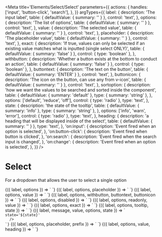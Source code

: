 
<Meta
  title='Elements/Select/Select'
  parameters={{
    actions: {
      handles: ['input', 'button-click', 'search'],
    },
  }}
  argTypes={{
    label: {
      description: 'The input label',
      table: { defaultValue: { summary: '' } },
      control: 'text',
    },
    options: {
      description: 'The list of options',
      table: { defaultValue: { summary: '' } },
      control: 'text',
    },
    value: {
      description: 'The selected value',
      table: { defaultValue: { summary: '' } },
      control: 'text',
    },
    placeholder: {
      description: 'The placeholder value',
      table: { defaultValue: { summary: '' } },
      control: 'text',
    },
    exact: {
      description:
        'If true, values can only be selected if an existing value matches what is inputted (single select ONLY)',
      table: { defaultValue: { summary: 'false' } },
      control: { type: 'boolean' },
    },
    withbutton: {
      description: 'Whether a button exists at the bottom to conduct an action',
      table: { defaultValue: { summary: 'false' } },
      control: { type: 'boolean' },
    },
    buttontext: {
      description: 'The text on the button',
      table: { defaultValue: { summary: 'ENTER' } },
      control: 'text',
    },
    buttonicon: {
      description: 'The icon on the button, can use any from v-icon',
      table: { defaultValue: { summary: '' } },
      control: 'text',
    },
    sortoption: {
      description:
        'how we want the values to be searched and sorted inside the component',
      table: {
        defaultValue: { summary: 'default' },
        type: { summary: 'string' },
      },
      options: ['default', 'reduce', 'off'],
      control: { type: 'radio' },
      type: 'text',
    },
    state: {
      description: 'the state of the tooltip',
      table: {
        defaultValue: { summary: 'info' },
        type: { summary: 'string' },
      },
      options: ['info', 'warn', 'error'],
      control: { type: 'radio' },
      type: 'text',
    },
    heading: {
      description: 'a heading that will be displayed inside of the select',
      table: { defaultValue: { summary: '' } },
      type: 'text',
    },
    'on:input': {
      description: 'Event fired when an option is selected',
    },
    'on:button-click': {
      description: 'Event fired when button is clicked',
    },
    'on:search': {
      description: 'Event fired when the search input is changed',
    },
    'on:change': {
      description: 'Event fired when an option is selected',
    },
  }}
/>

# Select

For a dropdown that allows the user to select a single option

<Canvas>
  <Story
    name='Default select'
    args={{
      label: 'Default select',
      options: 'option 1, option 2, option 3',
    }}
  >
    {({ label, options }) => `
      <v-select
        label='${label}'
        options='${options}'
      />
    `}
  </Story>
</Canvas>

<Canvas>
  <Story
    name='Select with placeholder'
    args={{
      label: 'Select with placeholder',
      options: 'Bob, Sally, Jimothy, Raechel, Apple, Andy, Robert',
      placeholder: 'Some placeholder...',
    }}
  >
    {({ label, options, placeholder }) => `
      <v-select
        label='${label}'
        options='${options}'
        placeholder='${placeholder}'
      />
    `}
  </Story>
</Canvas>

<Canvas>
  <Story
    name='With value'
    args={{
      label: 'Your options',
      options: 'Option 1, Option 2, Option 3',
      value: 'Option 3',
    }}
  >
    {({ label, options, value }) => `
      <v-select
        label='${label}'
        options='${options}'
        value='${value}'
      />
    `}
  </Story>
</Canvas>

<Canvas>
  <Story
    name='With button'
    args={{
      label: 'With button',
      options: 'Photo 1, Photo 2, Photo 3',
      withbutton: 'true',
      buttontext: 'TAKE PHOTO',
      buttonicon: 'camera',
    }}
  >
    {({ label, options, withbutton, buttontext, buttonicon }) => `
      <v-select
        label='${label}'
        options='${options}'
        withbutton='${withbutton}'
        buttontext='${buttontext}'
        buttonicon='${buttonicon}'
      />
    `}
  </Story>
</Canvas>

<Canvas>
  <Story
    name='Disabled'
    args={{
      label: 'Disabled',
      options: 'Option 1, Option 2, Option 3',
      disabled: 'true',
    }}
  >
    {({ label, options, disabled }) => `
      <v-select
        label='${label}'
        options='${options}'
        disabled='${disabled}'
      />
    `}
  </Story>
</Canvas>

<Canvas>
  <Story
    name='Readonly'
    args={{
      label: 'Readonly',
      options: 'Option 1, Option 2, Option 3',
      readonly: 'readonly',
      value: 'Option 1',
    }}
  >
    {({ label, options, readonly, value }) => `
      <v-select
        label='${label}'
        options='${options}'
        readonly='${readonly}'
        value='${value}'
      />
    `}
  </Story>
</Canvas>

<Canvas>
  <Story
    name='Exact'
    args={{
      label: 'Exact option',
      options: 'Option 1, Option 2, Option 3',
      exact: 'true',
    }}
  >
    {({ label, options, exact }) => `
      <v-select
        label='${label}'
        options='${options}'
        exact='${exact}'
      />
    `}
  </Story>
</Canvas>

<Canvas>
  <Story
    name='Tooltip'
    args={{
      label: 'With tooltip',
      options: 'Option 1, Option 2, Option 3',
      tooltip: 'Warning: these options may not be your only options.',
      state: 'warn',
    }}
  >
    {({ label, options, tooltip, state }) => `
      <v-select
        label='${label}'
        options='${options}'
        tooltip='${tooltip}'
        state='${state}'
      />
    `}
  </Story>
</Canvas>

<Canvas>
  <Story
    name='Error'
    args={{
      label: `Board`,
      value: '',
      state: 'error',
      message: 'Something went wrong.',
      options: 'Option 1, Option 2, Option 3',
    }}
  >
    {({ label, message, value, options, state }) => `
      <v-select
        label='${label}'
        options='${options}'
        message='${message}'
        
        state='${state}'
      />
    `}
  </Story>
</Canvas>

<Canvas>
  <Story
    name='With prefix'
    args={{
      label: 'Your options',
      options: gpioOptions,
      placeholder: 'Select...',
      prefix: 'true',
    }}
  >
    {({ label, options, placeholder, prefix }) => `
      <v-select
        label='${label}'
        options='${options}'
        placeholder='${placeholder}'
        prefix='${prefix}'
      />
    `}
  </Story>
</Canvas>

<Canvas>
  <Story
    name='With heading'
    args={{
      label: 'With heading',
      options: 'Option 1, Option 2, Option 3',
      heading: 'Test',
      value: 'Option 3',
    }}
  >
    {({ label, options, value, heading }) => `
      <v-select
        label='${label}'
        options='${options}'
        value='${value}'
        heading='${heading}'
      />
    `}
  </Story>
</Canvas>
